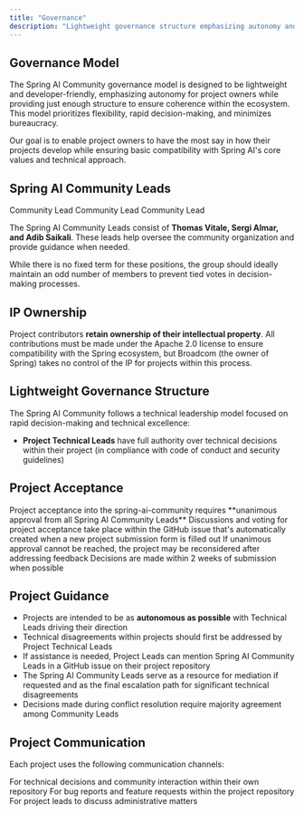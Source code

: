 ```yaml
---
title: "Governance"
description: "Lightweight governance structure emphasizing autonomy and rapid decision-making"
---
```


## Governance Model

The Spring AI Community governance model is designed to be lightweight and developer-friendly, emphasizing autonomy for project owners while providing just enough structure to ensure coherence within the ecosystem. This model prioritizes flexibility, rapid decision-making, and minimizes bureaucracy.

Our goal is to enable project owners to have the most say in how their projects develop while ensuring basic compatibility with Spring AI's core values and technical approach.

## Spring AI Community Leads

<CardGroup cols={3}>
  <Card title="Thomas Vitale" icon="user">
    Community Lead
  </Card>
  <Card title="Sergi Almar" icon="user">
    Community Lead
  </Card>
  <Card title="Adib Saikali" icon="user">
    Community Lead
  </Card>
</CardGroup>

The Spring AI Community Leads consist of **Thomas Vitale, Sergi Almar, and Adib Saikali**. These leads help oversee the community organization and provide guidance when needed.

<Note>
While there is no fixed term for these positions, the group should ideally maintain an odd number of members to prevent tied votes in decision-making processes.
</Note>

## IP Ownership

Project contributors **retain ownership of their intellectual property**. All contributions must be made under the Apache 2.0 license to ensure compatibility with the Spring ecosystem, but Broadcom (the owner of Spring) takes no control of the IP for projects within this process.

## Lightweight Governance Structure

The Spring AI Community follows a technical leadership model focused on rapid decision-making and technical excellence:

- **Project Technical Leads** have full authority over technical decisions within their project (in compliance with code of conduct and security guidelines)

## Project Acceptance

<Steps>
  <Step title="Unanimous Approval Required">
    Project acceptance into the spring-ai-community requires **unanimous approval from all Spring AI Community Leads**
  </Step>
  <Step title="GitHub Issue Discussion">
    Discussions and voting for project acceptance take place within the GitHub issue that's automatically created when a new project submission form is filled out
  </Step>
  <Step title="Feedback & Reconsideration">
    If unanimous approval cannot be reached, the project may be reconsidered after addressing feedback
  </Step>
  <Step title="Timely Decisions">
    Decisions are made within 2 weeks of submission when possible
  </Step>
</Steps>

## Project Guidance

- Projects are intended to be as **autonomous as possible** with Technical Leads driving their direction
- Technical disagreements within projects should first be addressed by Project Technical Leads
- If assistance is needed, Project Leads can mention Spring AI Community Leads in a GitHub issue on their project repository
- The Spring AI Community Leads serve as a resource for mediation if requested and as the final escalation path for significant technical disagreements
- Decisions made during conflict resolution require majority agreement among Community Leads

## Project Communication

Each project uses the following communication channels:

<AccordionGroup>
  <Accordion title="GitHub Discussions">
    For technical decisions and community interaction within their own repository
  </Accordion>
  <Accordion title="GitHub Issues">
    For bug reports and feature requests within the project repository
  </Accordion>
  <Accordion title="Slack Workspace">
    For project leads to discuss administrative matters
  </Accordion>
</AccordionGroup>
